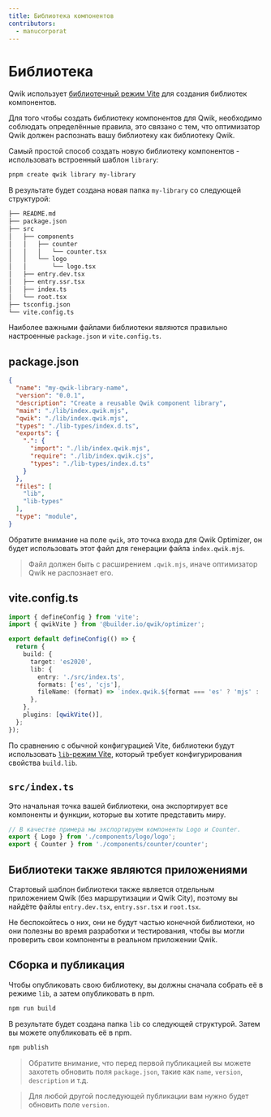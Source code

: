 ```yaml
---
title: Библиотека компонентов
contributors:
  - manucorporat
---
```


# Библиотека

Qwik использует [библиотечный режим Vite](https://vitejs.dev/guide/build.html#library-mode) для создания библиотек компонентов.

Для того чтобы создать библиотеку компонентов для Qwik, необходимо соблюдать определённые правила, это связано с тем, что оптимизатор Qwik должен распознать вашу библиотеку как библиотеку Qwik.

Самый простой способ создать новую библиотеку компонентов - использовать встроенный шаблон `library`:

```bash
pnpm create qwik library my-library
```

В результате будет создана новая папка `my-library` со следующей структурой:

```bash {2,11,14}
├── README.md
├── package.json
├── src
│   ├── components
│   │   ├── counter
│   │   │   └── counter.tsx
│   │   └── logo
│   │       └── logo.tsx
│   ├── entry.dev.tsx
│   ├── entry.ssr.tsx
│   ├── index.ts
│   └── root.tsx
├── tsconfig.json
└── vite.config.ts
```

Наиболее важными файлами библиотеки являются правильно настроенные `package.json` и `vite.config.ts`.

## package.json

```json
{
  "name": "my-qwik-library-name",
  "version": "0.0.1",
  "description": "Create a reusable Qwik component library",
  "main": "./lib/index.qwik.mjs",
  "qwik": "./lib/index.qwik.mjs",
  "types": "./lib-types/index.d.ts",
  "exports": {
    ".": {
      "import": "./lib/index.qwik.mjs",
      "require": "./lib/index.qwik.cjs",
      "types": "./lib-types/index.d.ts"
    }
  },
  "files": [
    "lib",
    "lib-types"
  ],
  "type": "module",
}
```

Обратите внимание на поле `qwik`, это точка входа для Qwik Optimizer, он будет использовать этот файл для генерации файла `index.qwik.mjs`.

> Файл должен быть с расширением `.qwik.mjs`, иначе оптимизатор Qwik не распознает его.

## vite.config.ts

```ts {8-12}
import { defineConfig } from 'vite';
import { qwikVite } from '@builder.io/qwik/optimizer';

export default defineConfig(() => {
  return {
    build: {
      target: 'es2020',
      lib: {
        entry: './src/index.ts',
        formats: ['es', 'cjs'],
        fileName: (format) => `index.qwik.${format === 'es' ? 'mjs' : 'cjs'}`,
      },
    },
    plugins: [qwikVite()],
  };
});
```

По сравнению с обычной конфигурацией Vite, библиотеки будут использовать [`lib`-режим Vite](https://vitejs.dev/guide/build.html#library-mode), который требует конфигурирования свойства `build.lib`.

## `src/index.ts`

Это начальная точка вашей библиотеки, она экспортирует все компоненты и функции, которые вы хотите представить миру.

```ts
// В качестве примера мы экспортируем компоненты Logo и Counter.
export { Logo } from './components/logo/logo';
export { Counter } from './components/counter/counter';
```

## Библиотеки также являются приложениями

Стартовый шаблон библиотеки также является отдельным приложением Qwik (без маршрутизации и Qwik City), поэтому вы найдёте файлы `entry.dev.tsx`, `entry.ssr.tsx` и `root.tsx`.

Не беспокойтесь о них, они не будут частью конечной библиотеки, но они полезны во время разработки и тестирования, чтобы вы могли проверить свои компоненты в реальном приложении Qwik.

## Сборка и публикация

Чтобы опубликовать свою библиотеку, вы должны сначала собрать её в режиме `lib`, а затем опубликовать в npm.

```bash
npm run build
```

В результате будет создана папка `lib` со следующей структурой. Затем вы можете опубликовать её в npm.

```bash {2,11,14}
npm publish
```

> Обратите внимание, что перед первой публикацией вы можете захотеть обновить поля `package.json`, такие как `name`, `version`, `description` и т.д.

> Для любой другой последующей публикации вам нужно будет обновить поле `version`.
